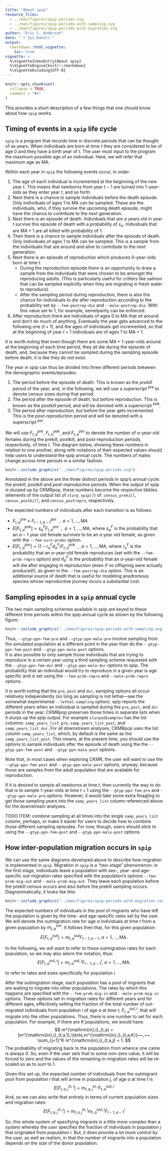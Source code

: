 ```yaml
---
title: "About spip"
resource_files:
  - ../man/figures/spip-periods.svg
  - ../man/figures/spip-periods-with-sampling.svg
  - ../man/figures/spip-periods-with-migration.svg
author: "Eric C. Anderson"
date: "`r Sys.Date()`"
output: 
  rmarkdown::html_vignette:
    toc: true
vignette: >
  %\VignetteIndexEntry{About spip}
  %\VignetteEngine{knitr::rmarkdown}
  %\VignetteEncoding{UTF-8}
---
```


```r
knitr::opts_chunk$set(
  collapse = TRUE,
  comment = "#>"
)
```

This provides a short description of a few things that one
should know about how `spip` works.

## Timing of events in a `spip` life cycle

`spip` is a program that records time in discrete periods that can be
thought of as years.  When individuals are born at time $t$ they are considered
to be of age 0 and they have a birth year of $t$.  The user must input to the program
the maximum possible age of an individual.  Here, we will refer that
maximum age as $\mathrm{MA}$. 

Within each year in `spip` the following events occur, in order:

1. The age of each individual is incremented at the beginning of the new year $t$. This
means that newborns from year $t-1$ are turned into 1-year-olds as they enter year $t$,
and so forth.
1. Next there is a chance to sample individuals before the death episode.  Only individuals
of ages 1 to $\mathrm{MA}$ can be sampled.  These are the individuals, who, if they
survive the upcoming death episode, might have the chance to contribute to the
next generation.
1. Next there is an episode of death.  Individuals that are $a$ years old in year $t$
survive this episode of death with a probability of $s_a$. Individuals that are 
$\mathrm{MA} + 1$ are all killed with probability of 1. 
1. Then there is a chance to sample individuals after the episode of death.
Only individuals of ages 1 to $\mathrm{MA}$ can be sampled.  This is a sample
from the individuals that are around and alive to contribute to the next generation.
1. Next there is an episode of reproduction which produces 0-year-olds born at time
$t$. 
    - During the reproduction episode there is an opportunity
      to draw a sample from the individuals that were chosen to 
      be amongst the reproducing adults.  (This is particularly useful for critters like
      salmon that can be sampled explicitly when they are migrating in fresh water to
      reproduce).
    - After the sampling period during reproduction, there is also the chance for
      individuals to die after reproduction according to the probability
      set by `--fem-postrep-die` and `--male-postrep-die`.  With this value set
      to 1, for example, semelparity can be enforced.
1. After reproduction there are individuals of ages 0 to $\mathrm{MA}$ that
sit around and don't do much of anything.  Eventually the year gets advanced
to the following one ($t+1$), and the ages of individuals get incremented, so that
at the beginning of year $t+1$ individuals are of ages 1 to $\mathrm{MA}+1$.  


It is worth noting that even though there are some $\mathrm{MA}+1$-year-olds around
at the beginning of each time period, they all die
during the episode of death, and, because they cannot be sampled during the
sampling episode before death, it is like they do not exist.


The year in spip can thus be divided into three different periods between
the demographic events/episodes:

1. The period before the episode of death.  This is known as the _prekill_
period of the year, and, in the following, we will use a
superscript $\mbox{}^\mathrm{pre}$ to denote census sizes during that period.
2. The period after the episode of death, but before reproduction.  This
is known as the _postkill_ period, and will be denoted with a superscript
$\mbox{}^\mathrm{pok}$.
3. The period after reproduction, but before the year gets incremented. This
is the _post-reproduction_ period and will be denoted with a superscript
$\mbox{}^\mathrm{por}$.

We will use $F_{t,a}^\mathrm{pre}$, $F_{t,a}^\mathrm{pok}$, and $F_{t,a}^\mathrm{por}$
to denote the number of $a$-year-old females during the
prekill, postkill, and post-reproduction periods, respectively, of time $t$.
The diagram below, showing these numbers in relation to one another,
along with notations of their expected values
should help users to understand the spip annual cycle.
The numbers of males change across time periods in a similar fashion.
```r
knitr::include_graphics("../man/figures/spip-periods.svg")
```

Annotated in the above are the three distinct periods in spip's annual cycle:
the _prekill_, _postkill_ and _post-reproductive_ periods.  When the output
of spip is slurped up by CKMRpop, these numbers become the respective tibbles
(elements of the output list of `slurp_spip()`) of: `census_prekill`, `census_postkill`,
and `census_postrepro`, respectively.

The expected numbers of individuals after each transition is as follows:

- $F_{t,a}^\mathrm{pre} \equiv F_{t-1,a-1}^\mathrm{por}~~,~~a = 1,\ldots,\mathrm{MA}$
- $E[F_{t,a}^\mathrm{pok}] = s_a^F F_{t,a}^\mathrm{pre}~~,~~a = 1,\ldots,\mathrm{MA}$, where $s_a^F$ is the probability that an $a-1$  year old female survives to be an $a$ year old female, as given with the `--fem-surv-probs` option. 
- $E[F_{t,a}^\mathrm{por}] = (1 -  r_a^Fd_a^F) F_{t,a}^\mathrm{pok}~~,~~a = 1,\ldots,\mathrm{MA}$, where $r_a^F$ is the probability that an $a$-year-old
female reproduces (set with the `--fem-prob-repro` option) and $d_a^F$ is the
probability that an $a$-year-old female will die after engaging in reproduction
(even if no offspring were actually produced!), as given
in the `--fem-postrep-die` option.  This is an additional source of death
that is useful for modeling anadromous species whose reproductive journey
incurs a substantial cost.

## Sampling episodes in a `spip` annual cycle

The two main sampling schemes available in spip are keyed to these different
time periods within the spip annual cycle as shown by the following figure:
```r
knitr::include_graphics("../man/figures/spip-periods-with-sampling.svg")
```
Thus, `--gtyp-ppn-fem-pre` and `--gtyp-ppn-male-pre` involve sampling
from the simulated population at a different point in the year than
do the `--gtyp-ppn-fem-post` and `--gtyp-ppn-male-post` options.  
It is also possible to only sample those individuals that are trying to
reproduce in a certain year using a third sampling scheme requested with the
`--gtyp-ppn-fem-dur` and `--gtyp-ppn-male-dur` options
to spip.  The probability that an individual would try to reproduce
in a given year is age specific and is set using the `--fem-prob-repro` 
and `--male-prob-repro` options.

It is worth noting that the `pre`, `post` and `dur`, sampling options all
occur relatively independently (so long as sampling is not lethal---see the
somewhat experimental `--lethal-sampling` option). spip reports the different
years when an individual is sampled during the `pre`, `post`, and `dur`
periods in the year. CKMRpop preserves those times in separate lists
when it slurps up the spip output.  For example `slurped$samples` has the
list columns: `samp_years_list_pre`, `samp_years_list_post`, and `samp_years_list_dur`.
For all downstream analyses, CKMRpop uses the list column `samp_years_list`, which,
by default is the same as the `samp_years_list_post`.  This means, at the present
time, you should use the options to sample individuals after the episode of death
using the the `--gtyp-ppn-fem-post` and `--gtyp-ppn-male-post` options.

Note that, in most cases when exploring CKMR, the user will want to 
use the `--gtyp-ppn-fem-post` and `--gtyp-ppn-male-post` options, anyway, because
those are samples from the adult population that are available for reproduction.

If it is desired to sample all newborns at time $t$, then currently the way to do
that is to sample 1-year-olds at time $t+1$ using the
`--gtyp-ppn-fem-pre` and `--gtyp-ppn-male-pre` options.  However, it would take some
extra finagling to get those sampling years into the `samp_years_list` column
referenced above for the downstream analyses.


TODO ITEM: combine sampling at all times into the single `samp_years_list` column, perhaps,
or make it easier for users to decide how to combine those different sampling
episodes.  For now, though, users should stick to using the
`--gtyp-ppn-fem-post` and `--gtyp-ppn-male-post` options.

## How inter-population migration occurs in `spip`

We can use the same diagrams developed above to describe how migration is implemented
in `spip`.  Migration in `spip` is a "two-stage" phenomenon: in the first stage,
individuals leave a population with sex-, year- and age-specific out-migration rates
specified with the population's options `--fem-prob-mig-out` and
`--male-prob-mig-out`.
They leave each population before the prekill census occurs and also before the prekill
sampling occurs.  Diagrammatically,
it looks like this:
```r
knitr::include_graphics("../man/figures/spip-periods-with-migration.svg")
```

The expected numbers of individuals in the pool of migrants who have left the population
is given by the time- and age-specific rates set by the user.  We will denote the outmigration
rate for age $a$ individuals at time $t$ from a given population by $m^\mathrm{out}_{t,a}$.
It follows then that, for this given population:
$$
E[F^\mathrm{out}_{t,a}] = m^\mathrm{out}_{t,a}F_{t-1,a-1},~a=1,\ldots, \mathrm{MA}.
$$

In the following, we will want to refer to these outmigration rates for each
population, so we may also adorn the notation, thus:
$$
E[F^{\mathrm{out},i}_{t,a}] = m^{\mathrm{out},i}_{t,a}F^i_{t-1,a-1},~a=1,\ldots, \mathrm{MA}.
$$

to refer to rates and sizes specifically for population $i$.



After the outmigration stage, each population has a pool of migrants that are waiting
to migrate into other populations.  The rates by which this happens are specified
with the `--fem-prob-mig-in` and `--male-prob-mig-in` 
options. These options set in-migration rates for different years and
for different ages, effectively setting the fraction of the total number
of out-migrated individuals from population $i$ of age $a$ at time $t$,
$F^{\mathrm{out},i}_{t,a}$, that will migrate into the other populations. Thus,
there is one number to set for each population.  For example, if
there are $K$ populations, we would have:
$$
m^{\mathrm{in},i}_{t,a} = [m^{\mathrm{in},i}_{t,a,1},\ldots,m^{\mathrm{in},i}_{t,a,K}]~~,~~
\sum_{j=1}^K m^{\mathrm{in},i}_{t,a,j} = 1.
$$
The probability of migrating back to the population from whence one came
is always 0.  So, even if the user sets that to some non-zero value, 
it will be forced to zero and the values of the remaining in-migration rates will
be re-scaled so as to sum to 1.

Given this set up, the expected number of individuals from the
outmigrant pool from population $i$ that will arrive in population $j$,
of age $a$ at time $t$ is
$$
E[F^{\mathrm{in},i}_{t,a,j}] = m^{\mathrm{in},i}_{t,a,j} F^{\mathrm{out},i}_{t,a}
$$
And, so we can also write that entirely in terms of current population sizes
and migration rates:
$$
E[F^{\mathrm{in},i}_{t,a,j}] = m^{\mathrm{in},i}_{t,a,j} m^{\mathrm{out},i}_{t,a}F^i_{t-1,a-1}
$$

So, this whole system of specifying migrants is a little more complex than
a system whereby the user specifies the fraction of individuals in population
$j$ that originated from population $i$.  But, it does provide a lot more control
by the user, as well as realism, in that the number of migrants into a population
depends on the size of the donor population.
